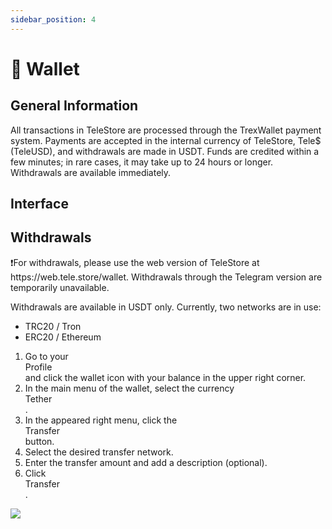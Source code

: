 ```yaml
---
sidebar_position: 4
---
```


# 👛 Wallet

## General Information

All transactions in TeleStore are processed through the TrexWallet payment system. Payments are accepted in the internal currency of TeleStore, Tele$ (TeleUSD), and withdrawals are made in USDT. Funds are credited within a few minutes; in rare cases, it may take up to 24 hours or longer. Withdrawals are available immediately.

## Interface

## Withdrawals

<div class="important">❗For withdrawals, please use the web version of TeleStore at https://web.tele.store/wallet. Withdrawals through the Telegram version are temporarily unavailable.</div>

Withdrawals are available in USDT only. Currently, two networks are in use:
- TRC20 / Tron
- ERC20 / Ethereum

1. Go to your <div className="button">Profile</div> and click the wallet icon with your balance in the upper right corner.
2. In the main menu of the wallet, select the currency <div className="button">Tether</div>.
3. In the appeared right menu, click the <div className="button">Transfer</div> button.
4. Select the desired transfer network.
5. Enter the transfer amount and add a description (optional).
6. Click <div className="button">Transfer</div>.

![](/img/docs/wallet-01.png)